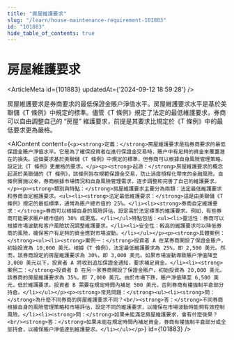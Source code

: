 ```yaml
---
title: "房屋維護要求"
slug: "/learn/house-maintenance-requirement-101883"
id: "101883"
hide_table_of_contents: true
---
```



# 房屋維護要求

<ArticleMeta id={101883} updatedAt={'2024-09-12 18:59:28'} />
<div className='border-solid border-b border-t-0 my-4 border-[var(--ifm-color-gray-300)]' />

房屋維護要求是券商要求的最低保證金賬户淨值水平。房屋維護要求水平是基於美聯儲《T 條例》中規定的標準。儘管《T 條例》規定了法定的最低維護要求，券商可以自由調整自己的 “房屋” 維護要求，前提是其要求比規定於《T 條例》中的最低要求更為嚴格。

<AIContent content={`<p><strong>定義：</strong>房屋維護要求是指券商要求的最低保證金賬户淨值水平。它是為了確保投資者在進行保證金交易時，賬户中有足夠的資金來覆蓋潛在的損失。這個要求基於美聯儲《T 條例》中規定的標準，但券商可以根據自身風險管理策略，設定比《T 條例》更嚴格的要求。</p><p><strong>起源：</strong>房屋維護要求的概念起源於美聯儲的《T 條例》，該條例旨在規範保證金交易，防止過度槓桿化帶來的金融風險。自條例實施以來，券商根據市場情況和自身風險管理需求，逐步調整和完善了自己的維護要求。</p><p><strong>類別與特點：</strong>房屋維護要求主要分為兩類：法定最低維護要求和券商自定維護要求。<ul><li><strong>法定最低維護要求：</strong>這是由美聯儲《T 條例》規定的最低標準，通常為賬户總市值的 25%。</li><li><strong>券商自定維護要求：</strong>券商可以根據自身的風險評估，設定高於法定標準的維護要求。例如，有些券商可能要求賬户總市值的 30% 或更高。</li></ul>特點包括：<ul><li>靈活性：券商可以根據市場波動和客户風險狀況調整維護要求。</li><li>安全性：較高的維護要求可以降低券商的風險，確保客户有足夠的資金應對市場波動。</li></ul></p><p><strong>具體案例：</strong><ul><li><strong>案例一：</strong>投資者 A 在某券商開設了保證金賬户，初始投資為 10,000 美元。根據《T 條例》，法定最低維護要求為 25%，即 2,500 美元。然而，該券商設定的房屋維護要求為 30%，即 3,000 美元。如果市場波動導致賬户淨值降至 3,000 美元以下，投資者 A 將收到追加保證金通知，要求補足資金。</li><li><strong>案例二：</strong>投資者 B 在另一家券商開設了保證金賬户，初始投資為 20,000 美元。該券商的房屋維護要求為 35%，即 7,000 美元。由於市場下跌，賬户淨值降至 6,500 美元，低於維護要求。投資者 B 需要在規定時間內補足 500 美元，否則券商有權強制平倉部分持倉。</li></ul></p><p><strong>常見問題：</strong><ul><li><strong>問：</strong>為什麼不同券商的房屋維護要求不同？<br/><strong>答：</strong>不同券商根據自身的風險管理策略和市場評估，設定不同的維護要求，以確保在市場波動時能夠有效控制風險。</li><li><strong>問：</strong>如果未能滿足房屋維護要求，會有什麼後果？<br/><strong>答：</strong>如果未能在規定時間內補足資金，券商有權強制平倉部分或全部持倉，以確保賬户淨值達到維護要求。</li></ul></p>`} id={101883} />
